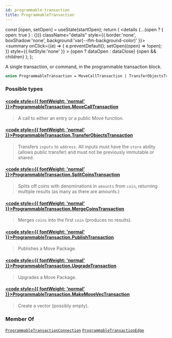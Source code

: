 ```yaml
---
id: programmable-transaction
title: ProgrammableTransaction
---
```









  const [open, setOpen] = useState(startOpen);
  return (
    <details {...(open ? { open: true } : {})} className="details" style={{ border:'none', boxShadow:'none', background:'var(--ifm-background-color)' }}>
      <summary
        onClick={(e) => {
          e.preventDefault();
          setOpen((open) => !open);
        }}
        style={{ listStyle:'none' }}
      >
      {open ? dataOpen : dataClose}
      </summary>
      {open && children}
    </details>
  );
};








A single transaction, or command, in the programmable transaction block.


```graphql
union ProgrammableTransaction = MoveCallTransaction | TransferObjectsTransaction | SplitCoinsTransaction | MergeCoinsTransaction | PublishTransaction | UpgradeTransaction | MakeMoveVecTransaction
```




### Possible types

#### [<code style={{ fontWeight: 'normal' }}>ProgrammableTransaction.<b>MoveCallTransaction</b></code>](/references/sui-api/sui-graphql/reference/objects/move-call-transaction) <Badge class="badge badge--secondary" text="object"/> 
> 
> 
> A call to either an entry or a public Move function.
> 

#### [<code style={{ fontWeight: 'normal' }}>ProgrammableTransaction.<b>TransferObjectsTransaction</b></code>](/references/sui-api/sui-graphql/reference/objects/transfer-objects-transaction) <Badge class="badge badge--secondary" text="object"/> 
> 
> 
> Transfers `inputs` to `address`. All inputs must have the `store` ability (allows public
> transfer) and must not be previously immutable or shared.
> 

#### [<code style={{ fontWeight: 'normal' }}>ProgrammableTransaction.<b>SplitCoinsTransaction</b></code>](/references/sui-api/sui-graphql/reference/objects/split-coins-transaction) <Badge class="badge badge--secondary" text="object"/> 
> 
> 
> Splits off coins with denominations in `amounts` from `coin`, returning multiple results (as
> many as there are amounts.)
> 

#### [<code style={{ fontWeight: 'normal' }}>ProgrammableTransaction.<b>MergeCoinsTransaction</b></code>](/references/sui-api/sui-graphql/reference/objects/merge-coins-transaction) <Badge class="badge badge--secondary" text="object"/> 
> 
> 
> Merges `coins` into the first `coin` (produces no results).
> 

#### [<code style={{ fontWeight: 'normal' }}>ProgrammableTransaction.<b>PublishTransaction</b></code>](/references/sui-api/sui-graphql/reference/objects/publish-transaction) <Badge class="badge badge--secondary" text="object"/> 
> 
> 
> Publishes a Move Package.
> 

#### [<code style={{ fontWeight: 'normal' }}>ProgrammableTransaction.<b>UpgradeTransaction</b></code>](/references/sui-api/sui-graphql/reference/objects/upgrade-transaction) <Badge class="badge badge--secondary" text="object"/> 
> 
> 
> Upgrades a Move Package.
> 

#### [<code style={{ fontWeight: 'normal' }}>ProgrammableTransaction.<b>MakeMoveVecTransaction</b></code>](/references/sui-api/sui-graphql/reference/objects/make-move-vec-transaction) <Badge class="badge badge--secondary" text="object"/> 
> 
> 
> Create a vector (possibly empty).
> 



### Member Of

[`ProgrammableTransactionConnection`](/references/sui-api/sui-graphql/reference/objects/programmable-transaction-connection)  <Badge class="badge badge--secondary" text="object"/><Bullet />[`ProgrammableTransactionEdge`](/references/sui-api/sui-graphql/reference/objects/programmable-transaction-edge)  <Badge class="badge badge--secondary" text="object"/>


